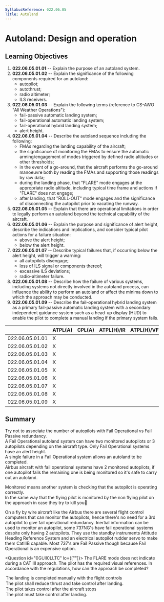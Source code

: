 ```yaml
---
SyllabusReference: 022.06.05
Title: Autoland
---
```


# Autoland: Design and operation

## Learning Objectives

1.  **022.06.05.01.01** -- Explain the purpose of an autoland system.
2.  **022.06.05.01.02** -- Explain the significance of the following components
    required for an autoland:
    - autopilot;
    - autothrust;
    - radio altimeter;
    - ILS receivers.
3.  **022.06.05.01.03** -- Explain the following terms (reference to CS-AWO "All
    Weather Operations"):
    - fail-passive automatic landing system;
    - fail-operational automatic landing system;
    - fail-operational hybrid landing system;
    - alert height.
4.  **022.06.05.01.04** -- Describe the autoland sequence including the
    following:
    - FMAs regarding the landing capability of the aircraft;
    - the significance of monitoring the FMAs to ensure the automatic
      arming/engagement of modes triggered by defined radio altitudes or other
      thresholds;
    - in the event of a go-around, that the aircraft performs the go-around
      manoeuvre both by reading the FMAs and supporting those readings by raw
      data;
    - during the landing phase, that "FLARE" mode engages at the appropriate
      radio altitude, including typical time frame and actions if "FLARE" does
      not engage;
    - after landing, that "ROLL-OUT" mode engages and the significance of
      disconnecting the autopilot prior to vacating the runway.
5.  **022.06.05.01.05** -- Explain that there are operational limitations in
    order to legally perform an autoland beyond the technical capability of the
    aircraft.
6.  **022.06.05.01.06** -- Explain the purpose and significance of alert height,
    describe the indications and implications, and consider typical pilot
    actions for a failure situation:
    - above the alert height;
    - below the alert height.
7.  **022.06.05.01.07** -- Describe typical failures that, if occurring below
    the alert height, will trigger a warning:
    - all autopilots disengage;
    - loss of ILS signal or components thereof;
    - excessive ILS deviations;
    - radio-altimeter failure.
8.  **022.06.05.01.08** -- Describe how the failure of various systems,
    including systems not directly involved in the autoland process, can
    influence the ability to perform an autoland or affect the minima down to
    which the approach may be conducted.
9.  **022.06.05.01.09** -- Describe the fail-operational hybrid landing system
    as a primary fail-passive automatic landing system with a secondary
    independent guidance system such as a head-up display (HUD) to enable the
    pilot to complete a manual landing if the primary system fails.

|                 | ATPL(A) | CPL(A) | ATPL(H)/IR | ATPL(H)/VFR | CPL(H) | IR  | CBIR(A) |
| --------------- | ------- | ------ | ---------- | ----------- | ------ | --- | ------- |
| 022.06.05.01.01 | X       |        |            |             |        | X   |         |
| 022.06.05.01.02 | X       |        |            |             |        | X   |         |
| 022.06.05.01.03 | X       |        |            |             |        |     |         |
| 022.06.05.01.04 | X       |        |            |             |        |     |         |
| 022.06.05.01.05 | X       |        |            |             |        |     |         |
| 022.06.05.01.06 | X       |        |            |             |        |     |         |
| 022.06.05.01.07 | X       |        |            |             |        |     |         |
| 022.06.05.01.08 | X       |        |            |             |        |     |         |
| 022.06.05.01.09 | X       |        |            |             |        |     |         |

## Summary

Try not to associate the number of autopilots with Fail Operational vs Fail
Passive redundancy.\
A Fail Operational autoland system can have two monitored autopilots or 3 autopilots
depending on the aircraft type. Only Fail Operational systems have an alert height.\
A single failure in a Fail Operational system allows an autoland to be
completed.\
Airbus aircraft with fail operational systems have 2 monitored autopilots, if one
autopilot fails the remaining one is being monitored so it's safe to carry out an
autoland.

Monitored means another system is checking that the autopilot is operating
correctly.\
In the same way that the flying pilot is monitored by the non flying pilot on the
approach in case they try to kill you🤣

On a fly by wire aircraft like the Airbus there are several flight control
computers that can monitor the autopilots, hence there's no need for a 3rd
autopilot to give fail operational redundancy. Inertial information can be used
to monitor an autopilot, some 737NG's have fail operational systems despite only
having 2 autopilots. They use the standby instruments Attitude Heading Reference
System and an electrical autopilot rudder servo to make them CatIIIB capable.
Most 737's are Fail Passive though because Fail Operational is an expensive
option.

<Question id="0GUII0LLTC" lo={[""]}>
  <Text variant="oneCorrect">
    The FLARE mode does not indicate during a CAT III approach. The pilot has
    the required visual references. In accordance with the regulations, how can
    the approach be completed?
  </Text>
<Option
  correct
  why="During the &#x22;FLARE&#x22; submode, if the mode does not engange the pilot is responsible for intervening."
>
  The landing is completed manually with the flight controls
</Option>
<Option why="Too late, the plane already did a &#x22;rough landing&#x22;...">
  The pilot shall reduce thrust and take control after landing.
</Option>
<Option why="Too late, the plane already did a &#x22;rough landing&#x22;...">
  The pilot takes control after the aircraft stops
</Option>

  <Option why="Too late, the plane already did a &#x22;rough landing&#x22;...">
    The pilot must take control after landing.
  </Option>
</Question>
